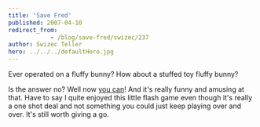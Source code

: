 ```yaml
---
title: 'Save Fred'
published: 2007-04-10
redirect_from: 
            - /blog/save-fred/swizec/237
author: Swizec Teller
hero: ../../../defaultHero.jpg
---
```

Ever operated on a fluffy bunny? How about a stuffed toy fluffy bunny?

Is the answer no? Well now [you can](http://www.10mg.nl/)! And it's really funny and amusing at that. Have to say I quite enjoyed this little flash game even though it's really a one shot deal and not something you could just keep playing over and over. It's still worth giving a go.
